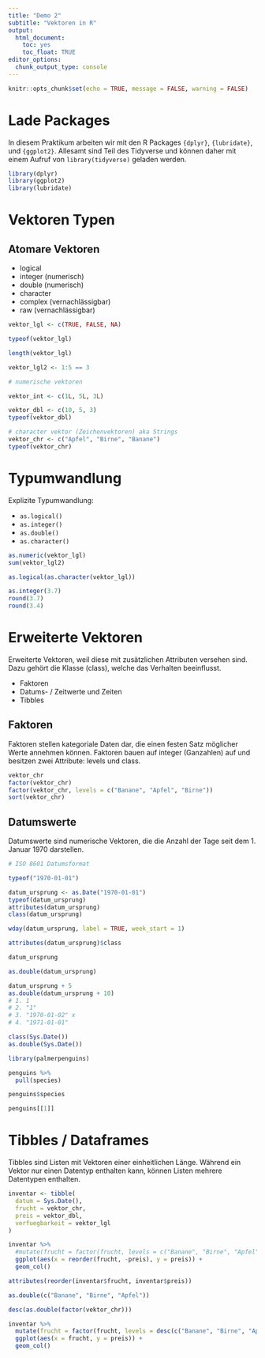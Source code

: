```yaml
---
title: "Demo 2"
subtitle: "Vektoren in R"
output: 
  html_document: 
    toc: yes
    toc_float: TRUE
editor_options: 
  chunk_output_type: console
---
```


```r
knitr::opts_chunk$set(echo = TRUE, message = FALSE, warning = FALSE)
```


# Lade Packages

In diesem Praktikum arbeiten wir mit den R Packages `{dplyr}`, `{lubridate}`, und `{ggplot2}`. Allesamt sind Teil des Tidyverse und können daher mit einem Aufruf von `library(tidyverse)` geladen werden.

```r

library(dplyr)
library(ggplot2)
library(lubridate)

```

# Vektoren Typen

## Atomare Vektoren 

- logical
- integer (numerisch)
- double (numerisch)
- character
- complex (vernachlässigbar)
- raw (vernachlässigbar)

```r

vektor_lgl <- c(TRUE, FALSE, NA)

typeof(vektor_lgl)

length(vektor_lgl)

vektor_lgl2 <- 1:5 == 3

# numerische vektoren

vektor_int <- c(1L, 5L, 3L)

vektor_dbl <- c(10, 5, 3)
typeof(vektor_dbl)

# character vektor (Zeichenvektoren) aka Strings  
vektor_chr <- c("Apfel", "Birne", "Banane")
typeof(vektor_chr)
```

# Typumwandlung

Explizite Typumwandlung:

- `as.logical()`
- `as.integer()`
- `as.double()`
- `as.character()`

```r

as.numeric(vektor_lgl)
sum(vektor_lgl2)

as.logical(as.character(vektor_lgl))

as.integer(3.7)
round(3.7)
round(3.4)

```

# Erweiterte Vektoren

Erweiterte Vektoren, weil diese mit zusätzlichen Attributen versehen sind. Dazu gehört die Klasse (class), welche das Verhalten beeinflusst. 

- Faktoren 
- Datums- / Zeitwerte und Zeiten
- Tibbles

## Faktoren

Faktoren stellen kategoriale Daten dar, die einen festen Satz möglicher Werte annehmen können. Faktoren bauen auf integer (Ganzahlen) auf und besitzen zwei Attribute: levels und class.

```r

vektor_chr
factor(vektor_chr)
factor(vektor_chr, levels = c("Banane", "Apfel", "Birne"))
sort(vektor_chr)

```

## Datumswerte

Datumswerte sind numerische Vektoren, die die Anzahl der Tage seit dem 1. Januar 1970 darstellen.

```r

# ISO 8601 Datumsformat

typeof("1970-01-01")

datum_ursprung <- as.Date("1970-01-01")
typeof(datum_ursprung)
attributes(datum_ursprung)
class(datum_ursprung)

wday(datum_ursprung, label = TRUE, week_start = 1)

attributes(datum_ursprung)$class

datum_ursprung

as.double(datum_ursprung)

datum_ursprung + 5
as.double(datum_ursprung + 10)
# 1. 1
# 2. "1"
# 3. "1970-01-02" x
# 4. "1971-01-01"

class(Sys.Date())
as.double(Sys.Date())

library(palmerpenguins)

penguins %>% 
  pull(species)

penguins$species

penguins[[1]]

```

# Tibbles / Dataframes

Tibbles sind Listen mit Vektoren einer einheitlichen Länge. Während ein Vektor nur einen Datentyp enthalten kann, können Listen mehrere Datentypen enthalten.

```r

inventar <- tibble(
  datum = Sys.Date(),
  frucht = vektor_chr,
  preis = vektor_dbl,
  verfuegbarkeit = vektor_lgl
)

inventar %>% 
  #mutate(frucht = factor(frucht, levels = c("Banane", "Birne", "Apfel"))) %>% 
  ggplot(aes(x = reorder(frucht, -preis), y = preis)) +
  geom_col()

attributes(reorder(inventar$frucht, inventar$preis))

as.double(c("Banane", "Birne", "Apfel"))

desc(as.double(factor(vektor_chr)))

inventar %>% 
  mutate(frucht = factor(frucht, levels = desc(c("Banane", "Birne", "Apfel")))) %>% 
  ggplot(aes(x = frucht, y = preis)) +
  geom_col()


```

